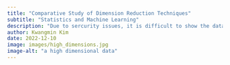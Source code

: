 ```yaml
---
title: "Comparative Study of Dimension Reduction Techniques"
subtitle: "Statistics and Machine Learning"
description: "Due to sercurity issues, it is difficult to show the data used in this project. So, I will generate fake data to reproduce and demonstrate an approximate analysis pipeline."
author: Kwangmin Kim
date: 2022-12-10
image: images/high_dimensions.jpg
image-alt: "a high dimensional data"
---
```

